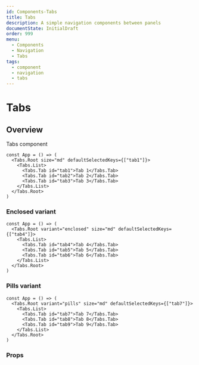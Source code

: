 ```yaml
---
id: Components-Tabs
title: Tabs
description: A simple navigation components between panels
documentState: InitialDraft
order: 999
menu:
  - Components
  - Navigation
  - Tabs
tags:
  - component
  - navigation
  - tabs
---
```


# Tabs

## Overview

Tabs component

```jsx-live
const App = () => (
  <Tabs.Root size="md" defaultSelectedKeys={["tab1"]}>
    <Tabs.List>
      <Tabs.Tab id="tab1">Tab 1</Tabs.Tab>
      <Tabs.Tab id="tab2">Tab 2</Tabs.Tab>
      <Tabs.Tab id="tab3">Tab 3</Tabs.Tab>
    </Tabs.List>
  </Tabs.Root>
)
```

### Enclosed variant

```jsx-live
const App = () => (
  <Tabs.Root variant="enclosed" size="md" defaultSelectedKeys={["tab4"]}>
    <Tabs.List>
      <Tabs.Tab id="tab4">Tab 4</Tabs.Tab>
      <Tabs.Tab id="tab5">Tab 5</Tabs.Tab>
      <Tabs.Tab id="tab6">Tab 6</Tabs.Tab>
    </Tabs.List>
  </Tabs.Root>
)
```


### Pills variant

```jsx-live
const App = () => (
  <Tabs.Root variant="pills" size="md" defaultSelectedKeys={["tab7"]}>
    <Tabs.List>
      <Tabs.Tab id="tab7">Tab 7</Tabs.Tab>
      <Tabs.Tab id="tab8">Tab 8</Tabs.Tab>
      <Tabs.Tab id="tab9">Tab 9</Tabs.Tab>
    </Tabs.List>
  </Tabs.Root>
)
```

### Props

<PropsTable id="Tabs" />

